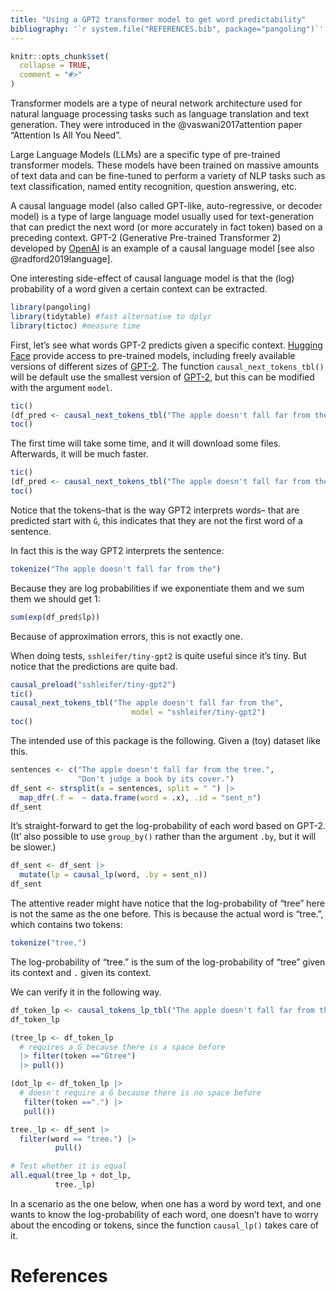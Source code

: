 ```yaml
---
title: "Using a GPT2 transformer model to get word predictability"
bibliography: '`r system.file("REFERENCES.bib", package="pangoling")`'
---
```


```r
knitr::opts_chunk$set(
  collapse = TRUE,
  comment = "#>"
)
```

<!-- https://ropensci.org/blog/2019/12/08/precompute-vignettes/ -->

Transformer models are a type of neural network architecture used for natural language processing tasks such as language translation and text generation. They were introduced in the @vaswani2017attention paper "Attention Is All You Need". 

Large Language Models (LLMs) are a specific type of pre-trained transformer models. These models have been trained on massive amounts of text data and can be fine-tuned to perform a variety of NLP tasks such as text classification, named entity recognition, question answering, etc.

A causal language model (also called GPT-like, auto-regressive, or decoder model) is a type of large language model usually used for text-generation that can predict the next word (or more accurately in fact token) based on a preceding context. GPT-2 (Generative Pre-trained Transformer 2) developed by [OpenAI](https://openai.com/) is an example of a causal language model [see also @radford2019language].

One interesting side-effect of causal language model is that the (log) probability of a word given a certain context can be extracted. 


```r
library(pangoling)
library(tidytable) #fast alternative to dplyr
library(tictoc) #measure time
```

First, let's see what words GPT-2 predicts given a specific context. [Hugging Face](https://huggingface.co/) provide access to pre-trained models, including freely available versions of different sizes of  [GPT-2](https://huggingface.co/gpt2). The function `causal_next_tokens_tbl()` will be default use the smallest version of [GPT-2](https://huggingface.co/gpt2), but this can be modified with the argument `model`.


```r
tic()
(df_pred <- causal_next_tokens_tbl("The apple doesn't fall far from the"))
toc()
```

The first time will take some time, and it will download some files. Afterwards, it will be much faster.

```r
tic()
(df_pred <- causal_next_tokens_tbl("The apple doesn't fall far from the"))
toc()
```

Notice that the tokens--that is the way GPT2 interprets words-- that are predicted start with `Ġ`, this indicates that they are not the first word of a sentence.

In fact this is the way GPT2 interprets the sentence:

```r
tokenize("The apple doesn't fall far from the")
```

Because they are log probabilities if we exponentiate them and we sum them we should get 1:

```r
sum(exp(df_pred$lp))
```

Because of approximation errors, this is not exactly one.


When doing tests, `sshleifer/tiny-gpt2` is quite useful since it's tiny. But notice that the predictions are quite bad.

```r
causal_preload("sshleifer/tiny-gpt2")
tic()
causal_next_tokens_tbl("The apple doesn't fall far from the", 
                           model = "sshleifer/tiny-gpt2")
toc()
```

The intended use of this package is the following. Given a (toy) dataset like this.

```r
sentences <- c("The apple doesn't fall far from the tree.", 
               "Don't judge a book by its cover.")
df_sent <- strsplit(x = sentences, split = " ") |> 
  map_dfr(.f =  ~ data.frame(word = .x), .id = "sent_n")
df_sent
```

It's straight-forward to get the log-probability of each word based on GPT-2. (It' also possible to use `group_by()` rather than the argument `.by`, but it will be slower.)

```r
df_sent <- df_sent |>
  mutate(lp = causal_lp(word, .by = sent_n))
df_sent
```

The attentive reader might have notice that the log-probability of "tree" here is not the same as the one before. This is because the actual word is "tree.", which contains two tokens:

```r
tokenize("tree.")
```

The log-probability of "tree." is the sum of the log-probability of "tree" given its context and `.` given its context.

We can verify it in the following way.

```r
df_token_lp <- causal_tokens_lp_tbl("The apple doesn't fall far from the tree.")
df_token_lp

(tree_lp <- df_token_lp
  # requires a Ġ because there is a space before
  |> filter(token =="Ġtree")
  |> pull())

(dot_lp <- df_token_lp |>
  # doesn't require a Ġ because there is no space before
   filter(token ==".") |>
   pull())

tree._lp <- df_sent |> 
  filter(word == "tree.") |>
          pull()

# Test whether it is equal
all.equal(tree_lp + dot_lp,
          tree._lp)
```

In a scenario as the one below, when one has a word by word text, and one wants to know the log-probability of each word, one doesn't have to worry about the encoding or tokens, since the function `causal_lp()` takes care of it.

# References

